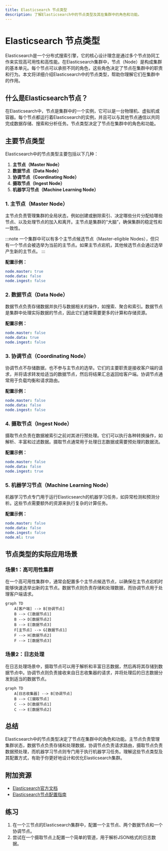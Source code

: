 ```yaml
---
title: Elasticsearch 节点类型
description: 了解Elasticsearch中的节点类型及其在集群中的角色和功能。
---
```


# Elasticsearch 节点类型

Elasticsearch是一个分布式搜索引擎，它的核心设计理念是通过多个节点协同工作来实现高可用性和高性能。在Elasticsearch集群中，节点（Node）是构成集群的基本单元。每个节点可以承担不同的角色，这些角色决定了节点在集群中的职责和行为。本文将详细介绍Elasticsearch中的节点类型，帮助你理解它们在集群中的作用。

## 什么是Elasticsearch节点？

在Elasticsearch中，节点是集群中的一个实例，它可以是一台物理机、虚拟机或容器。每个节点都运行着Elasticsearch的实例，并且可以与其他节点通信以共同完成数据存储、搜索和分析任务。节点类型决定了节点在集群中的角色和功能。

## 主要节点类型

Elasticsearch中的节点类型主要包括以下几种：

1. **主节点（Master Node）**
2. **数据节点（Data Node）**
3. **协调节点（Coordinating Node）**
4. **摄取节点（Ingest Node）**
5. **机器学习节点（Machine Learning Node）**

### 1. 主节点（Master Node）

主节点负责管理集群的全局状态，例如创建或删除索引、决定哪些分片分配给哪些节点、以及处理节点的加入和离开。主节点是集群的“大脑”，确保集群的稳定性和一致性。

:::note
一个集群中可以有多个主节点候选节点（Master-eligible Nodes），但只有一个节点会被选举为当前的主节点。如果主节点宕机，其他候选节点会通过选举产生新的主节点。
:::

**配置示例：**

```yaml
node.master: true
node.data: false
node.ingest: false
```

### 2. 数据节点（Data Node）

数据节点负责存储数据并执行与数据相关的操作，如搜索、聚合和索引。数据节点是集群中处理实际数据的节点，因此它们通常需要更多的计算和存储资源。

**配置示例：**

```yaml
node.master: false
node.data: true
node.ingest: false
```

### 3. 协调节点（Coordinating Node）

协调节点不存储数据，也不参与主节点的选举。它们的主要职责是接收客户端的请求，并将请求转发给适当的数据节点，然后将结果汇总返回给客户端。协调节点通常用于负载均衡和请求路由。

**配置示例：**

```yaml
node.master: false
node.data: false
node.ingest: false
```

### 4. 摄取节点（Ingest Node）

摄取节点负责在数据被索引之前对其进行预处理。它们可以执行各种转换操作，如解析、丰富和过滤数据。摄取节点通常用于处理日志数据或需要预处理的数据流。

**配置示例：**

```yaml
node.master: false
node.data: false
node.ingest: true
```

### 5. 机器学习节点（Machine Learning Node）

机器学习节点专门用于运行Elasticsearch的机器学习任务，如异常检测和预测分析。这些节点需要额外的资源来执行复杂的计算任务。

**配置示例：**

```yaml
node.master: false
node.data: false
node.ingest: false
node.ml: true
```

## 节点类型的实际应用场景

### 场景1：高可用性集群

在一个高可用性集群中，通常会配置多个主节点候选节点，以确保在主节点宕机时能够快速选举出新的主节点。数据节点则负责存储和处理数据，而协调节点用于处理客户端请求。

```mermaid
graph TD
    A[客户端] --> B[协调节点]
    B --> C[数据节点1]
    B --> D[数据节点2]
    B --> E[数据节点3]
    F[主节点] --> G[数据节点1]
    F --> H[数据节点2]
    F --> I[数据节点3]
```

### 场景2：日志处理

在日志处理场景中，摄取节点可以用于解析和丰富日志数据，然后再将其存储到数据节点中。协调节点则负责接收来自日志收集器的请求，并将处理后的日志数据分发到适当的数据节点。

```mermaid
graph TD
    A[日志收集器] --> B[协调节点]
    B --> C[摄取节点]
    C --> D[数据节点1]
    C --> E[数据节点2]
```

## 总结

Elasticsearch中的节点类型决定了节点在集群中的角色和功能。主节点负责管理集群状态，数据节点负责存储和处理数据，协调节点负责请求路由，摄取节点负责数据预处理，而机器学习节点则专门用于执行机器学习任务。理解这些节点类型及其配置方式，有助于你更好地设计和优化Elasticsearch集群。

## 附加资源

- [Elasticsearch官方文档](https://www.elastic.co/guide/en/elasticsearch/reference/current/modules-node.html)
- [Elasticsearch节点配置指南](https://www.elastic.co/guide/en/elasticsearch/reference/current/important-settings.html)

## 练习

1. 在一个三节点的Elasticsearch集群中，配置一个主节点、两个数据节点和一个协调节点。
2. 尝试在一个摄取节点上配置一个简单的管道，用于解析JSON格式的日志数据。
